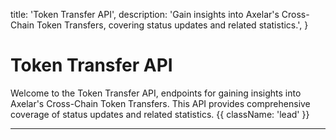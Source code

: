 
  title: 'Token Transfer API',
  description:
    'Gain insights into Axelar\'s Cross-Chain Token Transfers, covering status updates and related statistics.',
}

# Token Transfer API

Welcome to the Token Transfer API, endpoints for gaining insights into Axelar\'s Cross-Chain Token Transfers. This API provides comprehensive coverage of status updates and related statistics. {{ className: 'lead' }}

---

<Methods />
